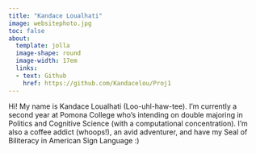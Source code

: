 ```yaml
---
title: "Kandace Loualhati"
image: websitephoto.jpg
toc: false
about: 
  template: jolla
  image-shape: round
  image-width: 17em
  links:
  - text: Github
    href: https://github.com/Kandacelou/Proj1
---
```


Hi! My name is Kandace Loualhati (Loo-uhl-haw-tee). I'm currently a second year at Pomona College who's intending on double majoring in Politics and Cognitive Science (with a computational concentration). I'm also a coffee addict (whoops!), an avid adventurer, and have my Seal of Biliteracy in American Sign Language :)
